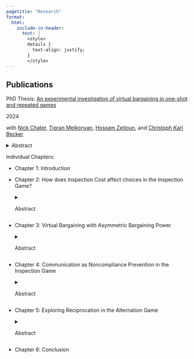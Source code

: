 ```yaml
---
pagetitle: "Research"
format:
  html:
    include-in-header:
      text: |
        <style>
        details {
          text-align: justify;
        }
        </style>
---
```


## Publications
:::::::: paper-box
::: paper-title
PhD Thesis: [An experimental investigation of virtual bargaining in one-shot and repeated games](https://wrap.warwick.ac.uk/id/eprint/191656/1/WRAP_Theses_Tsim_2024.pdf)
:::

::: paper-year
2024
:::

::: paper-authors
with [Nick Chater](https://scholar.google.com/citations?user=pH1PDwYAAAAJ&hl=en&oi=ao), [Tigran Melkonyan](https://scholar.google.com/citations?user=VYLEK58AAAAJ&hl=en&oi=ao), [Hossam Zeitoun](https://scholar.google.com/citations?user=DUW5bD4AAAAJ&hl=en&oi=ao), and [Christoph Karl Becker](https://scholar.google.com/citations?user=o8UEz6kAAAAJ&hl=en&oi=ao)
:::

:::: paper-abstract
<details>

<summary>Abstract</summary>

::: paper-description
In this thesis, I aim to explain the existence of coordination without communication, a striking finding in studying interactive decision making in non-cooperative interactions. I apply, and test, Virtual Bargaining (henceforth VB), a recent theory of psychological commitment whereby agents choose based on tacit agreements formed via hypothetical negotiations.

The first part of this thesis investigates coordination in an adversarial, one-off interaction between an employer and a worker called the Inspection Game.

Chapter 2 investigates how varying inspection cost affects likelihood of noncompliance detection. When inspection is at substantially higher costs, Nash reasoning predicts no inspection, while VB predicts inspection is still possible, even when it is very costly to do so. We also investigate whether social norm might instead be potential cause to our finding and find no support for this hypothesis.

Extending the theory of VB, Chapter 3 discusses theoretically how an appearance of a bargaining procedure in an interaction, such as nonbinding, costless agreements, creates an asymmetry in bargaining power among agents, and thus often facilitates coordination. We discuss how this new approach to VB can be applied into other social interactions, helping to explain why unilateral, instead of bilateral, communication can lead to more coordination in an interaction.

Chapter 4 explores noncompliance prevention with unilateral, costless communication in the Inspection Game. We apply theoretical discussion from Chapter 3 with other psychological theories that explain sender’s promise-keeping behavior. We find that the effectiveness of unilateral communication for preventing noncompliance depends on who the sender in an employer-worker relationship is.

The second part of this thesis emphasizes on coordination in a dyadic, repeated interaction whereby “taking turns” is mutually beneficial. Chapter 5 explores reciprocation in the Alternation Game. This chapter also discusses other theories that explain pro-sociality in social interactions as potential drivers of reciprocation in this context.
:::

</details>

Individual Chapters:

-   Chapter 1: Introduction

-   Chapter 2: How does Inspection Cost affect choices in the Inspection Game?
    <details>

    <summary>Abstract</summary>

    ::: paper-description
    In an employer-worker relationship, an employer deploys an inspection, albeit costly to her, to detect, and discourage noncompliance behavior from her worker. It is natural to assume that the cost of paying to inspect has an impact on both roles. A well-developed approach in game theory, Nash reasoning, predicts that noncompliance cannot be discouraged entirely as both randomize their own choices for their own interests. Nash reasoning predicts that an employer is better off letting go of inspection once it becomes costlier than paying for worker’s wage. We posit our investigation of inspection cost in the Inspection Game, which models an adversarial interaction between an employer and her worker. We apply Virtual Bargaining (henceforth VB) that show worker’s non-compliance can be discouraged entirely, inspection can still be an effective deterrence when it becomes costlier, and when inspection loses its effectiveness entirely. We conduct two experiments with online participants: a choice experiment with three different inspection costs (Low, Medium and High) in which Nash reasoning and VB have the same predictions in Low and High conditions, but they diverge in the Medium condition; a norm elicitation experiment that explores the underlying norm by eliciting socially appropriate ratings of each action in our choice experiment. Surprisingly, our choice experiment reports that worker’s shirking probability does not vary across three conditions, and there is a negative association between inspection cost and employer’s inspecting probability. Interestingly, inspecting probability does not drop to zero in both Medium and High conditions, as Nash reasoning predicts. Our norm elicitation experiment reports that inspection and working are the most socially appropriate actions for both roles in most conditions, yet this cannot explain behaviors well in the choice experiment.
    :::

    </details>

-   Chapter 3: Virtual Bargaining with Asymmetric Bargaining Power
    <details>

    <summary>Abstract</summary>

    ::: paper-description
    We often see social interactions that multiple equilibria agents could coordinate on, and usually decision theories like Nash reasoning and Virtual Bargaining (henceforth VB) cannot provide a unique solution. A ‘refinement’ in selecting an equilibrium is necessary. A simple way for such refinement is to posit an interaction, as VB posits, as a bargaining situation among agents, and implement a procedure such as pre-play communication before they make a choice. This chapter proposes VB with Asymmetric Nash Bargaining Solution (henceforth ‘VB-ANBS’), a new approach of VB in attempting resolving coordination issues in interactions whereby a bargaining procedure is incremented in an interaction. VB-ANBS assumes that when a bargaining procedure is incremented, an agent’s bargaining power can be viewed as a confrontation between two types of psychological forces in social psychology: an agent’s ‘inducing’ force on the other agent, and a ‘resisting’ force of an agent when receiving an inducing force from others. An agent’s bargaining power is defined as the relative strength of her force in totality of forces acting on a given interaction at a given time. A’s bargaining power is then calculated as a ratio between her inducing force on B’s action and the sum of forces (her inducing force and B’s resisting force) in their interaction. This theoretical discussion first posits dyadic two-stage interactions whereby pre-play communication is present. VB-ANBS illustrates how a virtual bargain is in an interaction is influenced by the presence of a procedural asymmetry, for instance, how coordination can be achieved in mixed-motive games, how the ability to communicate in advance influences whether a potential threat can be implemented or avoided in a social interaction. Also, VB-ANBS provides insights as to why a bilateral communication, or unlimited conversation between a pair, might not lead to a virtual bargain in a context whereby their interests are not well-aligned. As power is relational among agents in a bargaining situation, VB-ANBS can explain differences in two common types of leadership (authoritarian and democratic), why the effect of a public announcement diminishes with group size as well as power distance, in terms of bargaining power.
    :::

    </details>

-   Chapter 4: Communication as Noncompliance Prevention in the Inspection Game
    <details>

    <summary>Abstract</summary>

    ::: paper-description
    In our daily lives, non-binding, costless statements are ubiquitous as an effective coordination device. In an employer-worker relationship, could such statements be an effective tool for an employer to prevent from, and thus discourage, noncompliance behavior from her worker? In this study, we posit our investigation on such adversarial interaction as the Inspection Game and discuss whether and how one-way communication can be an effective tool for noncompliance prevention. We apply three theories that explains why a sender keeps her promises: due to tacit agreements in an interaction when a bargaining procedure is present (VB with Asymmetric Nash Bargaining Solution), an aversion of anticipating that her recipient is let down when a promise is not kept (Guilt Aversion) and an aversion of a psychological cost when an inconsistency occurs between a promise and an action (Lying Aversion). We conduct an experiment with online participants: an Inspection Game with three different inspection costs (Low, Medium, and High) and two directions of communication (Downward and Upward) that theories have different predictions. Our study reports that talk is not ‘cheap’, and the direction of communication matters. Both employer and worker exploit the advantage of pre-play communication for personal interests. Interestingly, recipients behave differently from the prediction of a standard theoretical reasoning. We also explore the meaning of messages with a classification (promise, statement of intent, and empty talk), and show that most senders exploit fully the ability to send a pre-play promise or a statement of intent, and their recipients make a choice according to their messages. We conclude that one-way communication, depending on who can send a pre-play message in an employer-worker relationship, can be an effective tool for noncompliance prevention.
    :::

    </details>

-   Chapter 5: Exploring Reciprocation in the Alternation Game
    <details>

    <summary>Abstract</summary>

    ::: paper-description
    Reciprocity, as a form of coordination, is ubiquitous in social interactions. However, what does reciprocal behavior look like, and most importantly, why does reciprocal behavior exist in a non-cooperative, repeated interaction? We explore reciprocal behaviors in the Alternation Game (henceforth ‘AG’), a variant of the finitely repeated prisoner’s dilemma that a pair can be mutually beneficial by engaging in turn-taking behavior as a reciprocal behavior. Nash reasoning conjectures that reciprocation is impossible in the finitely repeated prisoner’s dilemma and AG, while a vast body of experimental studies contradicts this. Our exploratory study investigates two main reasons why Nash reasoning fails to predict: whether reciprocal behavior is driven by an individual’s concerns about others as well as own welfare (an aversion towards inequity posited by the Fairness model and an individual’s Social Value Orientation posited by the SVO Integrative Model), or an individual’s strategic concerns such as following an implicit tacit agreement in a context (Virtual Bargaining) or concerns about own reputation (Reputation Building). We conducted an online experiment with two different payoff conditions of AG that predictions from other-regarding preferences and strategic concerns differ. Our result shows various, instead of one, forms of reciprocal behaviors such as taking turns throughout the game (alternation), and cooperating in all rounds (cooperation). We also observe that a portion of participants do not reciprocate at all in the game (defection), which aligns with the finding in the finitely repeated prisoner’s dilemma. We find that a more cooperative environment does not lead to a rise in cooperation, thus cooperation in our finding is not context-dependent, which other-regarding preferences postulate. A portion of participants exhibit turn-taking behavior (in consecutive rounds or not) in both conditions. We find that they are virtual bargainers, instead of reputation builders.
    :::

    </details>

-   Chapter 6: Conclusion
::::
::::::::

